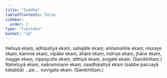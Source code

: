 ```yaml
---
title: "Suddha"
tableOfContents: false
sidebar:
  order: 2
type: "tipitaka"
basket: "ab"
---
```



<DynamicBreadcrumb />

<Division number="542">

<Paragraph number="1217">
Hetuyā ekaṃ, adhipatiyā ekaṃ, sahajāte ekaṃ, aññamaññe ekaṃ, nissaye ekaṃ, kamme ekaṃ, vipāke ekaṃ, āhāre ekaṃ, indriye ekaṃ, jhāne ekaṃ, magge ekaṃ, vippayutte ekaṃ, atthiyā ekaṃ, avigate ekaṃ. (Saṃkhittaṃ.)
</Paragraph>

</Division>
<Division number="543">

<Paragraph number="1218">
Nahetuyā ekaṃ, naārammaṇe ekaṃ, naadhipatiyā ekaṃ (sabbe paccayā kātabbā) …pe…  novigate ekaṃ. (Saṃkhittaṃ.)
</Paragraph>
</Division>